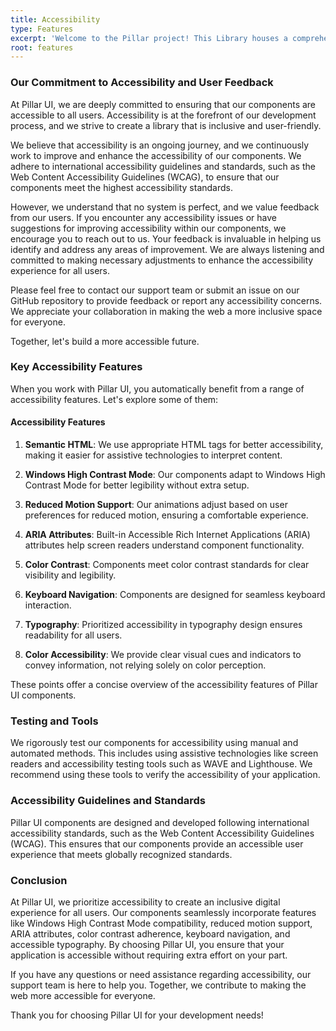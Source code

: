 ```yaml
---
title: Accessibility
type: Features
excerpt: 'Welcome to the Pillar project! This Library houses a comprehensive collection of reusable UI components, React hooks, Icons, and other tools designed to enhance modern web development. With a focus on accessibility, scalability, and best practices, Pillar streamlines the development process and empowers you to build robust, high-quality web applications.'
root: features
---
```


### Our Commitment to Accessibility and User Feedback

At Pillar UI, we are deeply committed to ensuring that our components are accessible to all users. Accessibility is at the forefront of our development process, and we strive to create a library that is inclusive and user-friendly.

We believe that accessibility is an ongoing journey, and we continuously work to improve and enhance the accessibility of our components. We adhere to international accessibility guidelines and standards, such as the Web Content Accessibility Guidelines (WCAG), to ensure that our components meet the highest accessibility standards.

However, we understand that no system is perfect, and we value feedback from our users. If you encounter any accessibility issues or have suggestions for improving accessibility within our components, we encourage you to reach out to us. Your feedback is invaluable in helping us identify and address any areas of improvement. We are always listening and committed to making necessary adjustments to enhance the accessibility experience for all users.

Please feel free to contact our support team or submit an issue on our GitHub repository to provide feedback or report any accessibility concerns. We appreciate your collaboration in making the web a more inclusive space for everyone.

Together, let's build a more accessible future.

### Key Accessibility Features

When you work with Pillar UI, you automatically benefit from a range of accessibility features. Let's explore some of them:

#### Accessibility Features

1. **Semantic HTML**: We use appropriate HTML tags for better accessibility, making it easier for assistive technologies to interpret content.

2. **Windows High Contrast Mode**: Our components adapt to Windows High Contrast Mode for better legibility without extra setup.

3. **Reduced Motion Support**: Our animations adjust based on user preferences for reduced motion, ensuring a comfortable experience.

4. **ARIA Attributes**: Built-in Accessible Rich Internet Applications (ARIA) attributes help screen readers understand component functionality.

5. **Color Contrast**: Components meet color contrast standards for clear visibility and legibility.

6. **Keyboard Navigation**: Components are designed for seamless keyboard interaction.

7. **Typography**: Prioritized accessibility in typography design ensures readability for all users.

8. **Color Accessibility**: We provide clear visual cues and indicators to convey information, not relying solely on color perception.

These points offer a concise overview of the accessibility features of Pillar UI components.

### Testing and Tools

We rigorously test our components for accessibility using manual and automated methods. This includes using assistive technologies like screen readers and accessibility testing tools such as WAVE and Lighthouse. We recommend using these tools to verify the accessibility of your application.

### Accessibility Guidelines and Standards

Pillar UI components are designed and developed following international accessibility standards, such as the Web Content Accessibility Guidelines (WCAG). This ensures that our components provide an accessible user experience that meets globally recognized standards.

### Conclusion

At Pillar UI, we prioritize accessibility to create an inclusive digital experience for all users. Our components seamlessly incorporate features like Windows High Contrast Mode compatibility, reduced motion support, ARIA attributes, color contrast adherence, keyboard navigation, and accessible typography. By choosing Pillar UI, you ensure that your application is accessible without requiring extra effort on your part.

If you have any questions or need assistance regarding accessibility, our support team is here to help you. Together, we contribute to making the web more accessible for everyone.

Thank you for choosing Pillar UI for your development needs!
